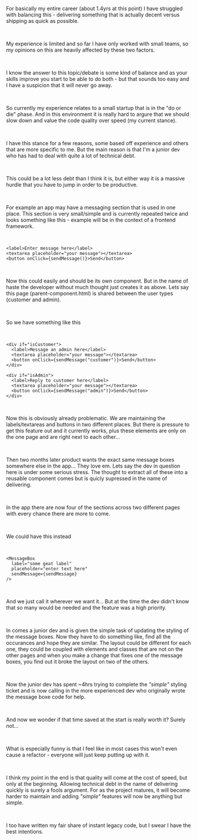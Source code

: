 
<Layout>

<BlogHeader
  title="Quality vs speed"
  date=""
  author="Lachlan Stephan"
  headMeta="Quality vs speed"
/>

For basically my entire career (about 1.4yrs at this point) I have struggled with balancing this - delivering something that is actually decent versus shipping as quick as possible.

<br />

My experience is limited and so far I have only worked with small teams, so my opinions on this are heavily affected by these two factors.

<br />

I know the answer to this topic/debate is some kind of balance and as your skills improve you start to be able to do both - but that sounds too easy and I have a suspicion that it will never go away.

<br />

So currently my experience relates to a small startup that is in the "do or die" phase. And in this environment it is really hard to argure that we should slow down and value the code quality over speed (my current stance). 

<br /> 

I have this stance for a few reasons, some based off experience and others that are more specific to me. But the main reason is that I'm a junior dev who has had to deal with quite a lot of technical debt. 

<br />

This could be a lot less debt than I think it is, but either way it is a massive hurdle that you have to jump in order to be productive.

<br />

For example an app may have a messaging section that is used in one place. This section is very small/simple and is currently repeated twice and looks something like this - example will be in the context of a frontend framework.

<br />

``` 
<label>Enter message here</label>
<textarea placeholder="your message"></textarea>
<button onClick={sendMessage()}>Send</button>
```
<br />

Now this could easily and should be its own component. But in the name of haste the developer without much thought just creates it as above. Lets say this page (parent-component.html) is shared between the user types (customer and admin). 

<br />

So we have something like this 

<br />

```
<div if="isCustomer">
  <label>Message an admin here</label>
  <textarea placeholder="your message"></textarea>
  <button onClick={sendMessage("customer")}>Send</button>
</div>

<div if="isAdmin">
  <label>Reply to customer here</label>
  <textarea placeholder="your message"></textarea>
  <button onClick={sendMessage("admin")}>Send</button>
</div>
```

<br />

Now this is obviously already problematic. We are maintaining the labels/textareas and buttons in two different places. But there is pressure to get this feature out and it currently works, plus these elements are only on the one page and are right next to each other...

<br />

Then two months later product wants the exact same message boxes somewhere else in the app... They love em. Lets say the dev in question here is under some serious stress. The thought to extract all of these into a reusable component comes but is quicly supressed in the name of delivering.

<br />

In the app there are now four of the sections across two different pages with every chance there are more to come.

<br />

We could have this instead 

<br />

```
<MessageBox 
  label="some geat label"
  placeholder="enter text here"
  sendMessage={sendMessage}
/>
```

<br />

And we just call it wherever we want it... But at the time the dev didn't know that so many would be needed and the feature was a high priority.


<br />

In comes a junior dev and is given the simple task of updating the styling of the message boxes. Now they have to do something like, find all the occurances and hope they are similar. The layout could be different for each one, they could be coupled with elements and classes that are not on the other pages and when you make a change that fixes one of the message boxes, you find out it broke the layout on two of the others.

<br />

Now the junior dev has spent ~4hrs trying to complete the *"simple"* styling ticket and is now calling in the more experienced dev who originally wrote the message boxe code for help.

<br />

And now we wonder if that time saved at the start is really worth it? Surely not...

<br />

What is especially funny is that I feel like in most cases this won't even cause a refactor - everyone will just keep putting up with it.

<br />

I think my point in the end is that quality will come at the cost of speed, but only at the beginning. Allowing technical debt in the name of delivering quickly is surely a fools argument. For as the project matures, it will become harder to maintain and adding *"simple"* features will now be anything but simple.

<br />

I too have written my fair share of instant legacy code, but I swear I have the best intentions.
<Footer />

</Layout>
